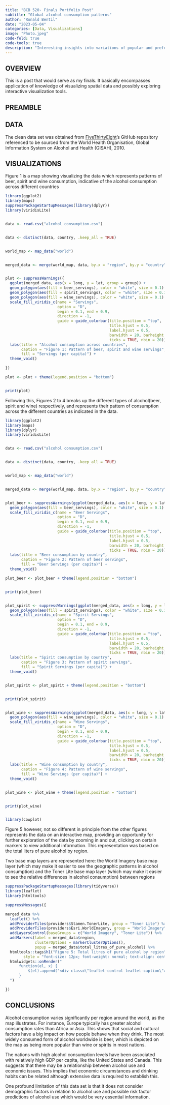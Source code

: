 ```yaml
---
title: "BCB 520- Finals Portfolio Post"
subtitle: "Global alcohol consumption patterns"
author: "Ronald Bentil"
date: "2023-05-04"
categories: [Data, Visualizations]
image: "Photo.jpeg"
code-fold: true
code-tools: true
description: "Interesting insights into variations of popular and preferred alcoholic beverages among nations"
---
```


## OVERVIEW
This is a post that would serve as my finals. It basically encompasses application of knowledge of visualizing spatial data and possibly exploring  interactive visualization tools. 


## PREAMBLE




## DATA
The clean data set was obtained from [FiveThirtyEight](https://github.com/fivethirtyeight/data/tree/master/alcohol-consumption)'s GitHub repository referenced to be sourced from the World Health Organisation, Global Information System on Alcohol and Health (GISAH), 2010. 





## VISUALIZATIONS
Figure 1 is a map showing visualizing the data which represents patterns of beer, spirit and wine consumption, indicative of the alcohol consumption across different countries

```r

library(ggplot2)
library(maps)
suppressPackageStartupMessages(library(dplyr))
library(viridisLite)


data <- read.csv("alcohol consumption.csv")


data <- distinct(data, country, .keep_all = TRUE)


world_map <- map_data("world")


merged_data <- merge(world_map, data, by.x = "region", by.y = "country")


plot <- suppressWarnings({
  ggplot(merged_data, aes(x = long, y = lat, group = group)) +
  geom_polygon(aes(fill = beer_servings), color = "white", size = 0.1) +
  geom_polygon(aes(fill = spirit_servings), color = "white", size = 0.1) +
  geom_polygon(aes(fill = wine_servings), color = "white", size = 0.1) +
  scale_fill_viridis_c(name = "Servings",
                       option = "D",
                       begin = 0.1, end = 0.9, 
                       direction = -1,
                       guide = guide_colorbar(title.position = "top", 
                                              title.hjust = 0.5, 
                                              label.hjust = 0.5,
                                              barwidth = 20, barheight = 0.5,
                                              ticks = TRUE, nbin = 20)) +
  labs(title = "Alcohol consumption across countries",
       caption = "Figure 1: Pattern of beer, spirit and wine servings",
       fill = "Servings (per capita)") +
  theme_void()

})

plot <- plot + theme(legend.position = "bottom")


print(plot)

```



Following this, Figures 2 to 4 breaks up the different types of alcohol(beer, spirit and wine) respectively, and represents their pattern of consumption across the different countries as indicated in the data.

```r
library(ggplot2)
library(maps)
library(dplyr)
library(viridisLite)


data <- read.csv("alcohol consumption.csv")


data <- distinct(data, country, .keep_all = TRUE)


world_map <- map_data("world")


merged_data <- merge(world_map, data, by.x = "region", by.y = "country")


plot_beer <- suppressWarnings(ggplot(merged_data, aes(x = long, y = lat, group = group))) +
  geom_polygon(aes(fill = beer_servings), color = "white", size = 0.1) +
  scale_fill_viridis_c(name = "Beer Servings",
                       option = "D",
                       begin = 0.1, end = 0.9, 
                       direction = -1,
                       guide = guide_colorbar(title.position = "top", 
                                              title.hjust = 0.5, 
                                              label.hjust = 0.5,
                                              barwidth = 20, barheight = 0.5,
                                              ticks = TRUE, nbin = 20)) +
  labs(title = "Beer consumption by country",
       caption = "Figure 2: Pattern of beer servings",
       fill = "Beer Servings (per capita)") +
  theme_void()

plot_beer <- plot_beer + theme(legend.position = "bottom")


print(plot_beer)


plot_spirit <- suppressWarnings(ggplot(merged_data, aes(x = long, y = lat, group = group))) +
  geom_polygon(aes(fill = spirit_servings), color = "white", size = 0.1) +
  scale_fill_viridis_c(name = "Spirit Servings",
                       option = "D",
                       begin = 0.1, end = 0.9, 
                       direction = -1,
                       guide = guide_colorbar(title.position = "top", 
                                              title.hjust = 0.5, 
                                              label.hjust = 0.5,
                                              barwidth = 20, barheight = 0.5,
                                              ticks = TRUE, nbin = 20)) +
  labs(title = "Spirit consumption by country",
       caption = "Figure 3: Pattern of spirit servings",
       fill = "Spirit Servings (per capita)") +
  theme_void()


plot_spirit <- plot_spirit + theme(legend.position = "bottom")


print(plot_spirit)


plot_wine <- suppressWarnings(ggplot(merged_data, aes(x = long, y = lat, group = group))) +
  geom_polygon(aes(fill = wine_servings), color = "white", size = 0.1) +
  scale_fill_viridis_c(name = "Wine Servings",
                       option = "D",
                       begin = 0.1, end = 0.9, 
                       direction = -1,
                       guide = guide_colorbar(title.position = "top", 
                                              title.hjust = 0.5, 
                                              label.hjust = 0.5,
                                              barwidth = 20, barheight = 0.5,
                                              ticks = TRUE, nbin = 20)) +
  labs(title = "Wine consumption by country",
       caption = "Figure 4: Pattern of wine servings",
       fill = "Wine Servings (per capita)") +
  theme_void()


plot_wine <- plot_wine + theme(legend.position = "bottom")


print(plot_wine)


library(cowplot)
```


Figure 5 however, not so different in principle from the other figures represents the data on an interactive map, providing an opportunity for further exploration of the data by zooming in and out, clicking on certain markers to view additional information. This representation was based on the total liters of pure alcohol by region. 

Two base map layers are represented here: the World Imagery base map layer (which may make it easier to see the geographic patterns in alcohol consumption) and the Toner Lite base map layer (which may make it easier to see the relative differences in alcohol consumption) between regions
```r
suppressPackageStartupMessages(library(tidyverse))
library(leaflet)
library(htmltools)

suppressMessages({

merged_data %>% 
  leaflet() %>% 
  addProviderTiles(providers$Stamen.TonerLite, group = "Toner Lite") %>% 
  addProviderTiles(providers$Esri.WorldImagery, group = "World Imagery") %>% 
  addLayersControl(baseGroups = c("World Imagery", "Toner Lite")) %>% 
  addMarkers(label = merged_data$region, 
             clusterOptions = markerClusterOptions(), 
             popup = merged_data$total_litres_of_pure_alcohol) %>% 
  htmltools::tags$h1("Figure 5: Total litres of pure alcohol by region",
        style = "font-size: 12px; font-weight: normal; text-align: center;") %>% 
  htmlwidgets::onRender("
      function(el, x) {
          $(el).append('<div class=\"leaflet-control leaflet-caption\">Source: FiveThirtyEight</div>');
      }
  ")

})  

```



## CONCLUSIONS
Alcohol consumption varies significantly per region around the world, as the map illustrates. For instance, Europe typically has greater alcohol consumption rates than Africa or Asia. This shows that social and cultural factors have a big impact on how people behave when they drink.
The most widely consumed form of alcohol worldwide is beer, which is depicted on the map as being more popular than wine or spirits in most nations.

The nations with high alcohol consumption levels have been associated with relatively high GDP per capita, like the United States and Canada. This suggests that there may be a relationship between alcohol use and economic issues. This implies that economic circumstances and drinking habits can be related although extensive data is required to establish this.

One profound limitation of this data set is that it does not consider demographic factors in relation to alcohol use and possible risk factor predictions of alcohol use which would be very essential information. 
